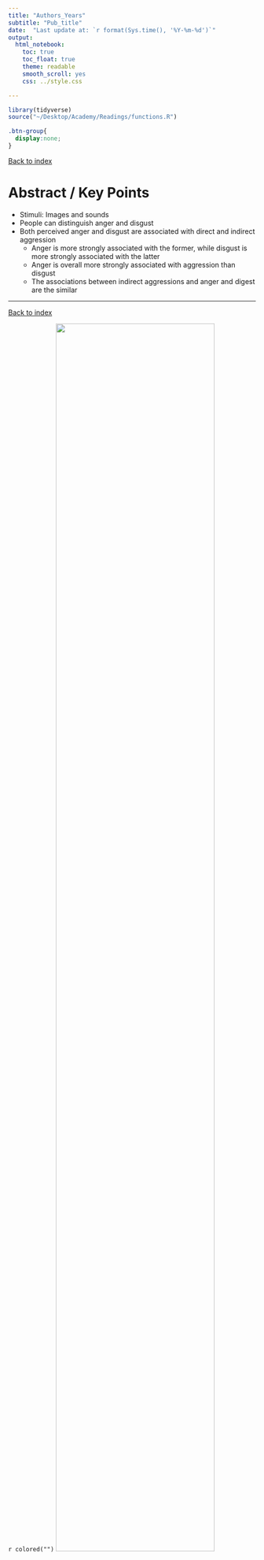 ```yaml
---
title: "Authors_Years"
subtitle: "Pub_title"
date:  "Last update at: `r format(Sys.time(), '%Y-%m-%d')`"
output: 
  html_notebook:
    toc: true
    toc_float: true
    theme: readable
    smooth_scroll: yes
    css: ../style.css

---
```


```r
library(tidyverse)
source("~/Desktop/Academy/Readings/functions.R")
```

```css
.btn-group{
  display:none;
}
```

[Back to index](../index.nb.html)

# Abstract / Key Points

- Stimuli: Images and sounds
- People can distinguish anger and disgust 
- Both perceived anger and disgust are associated with direct and indirect aggression
  - Anger is more strongly associated with the former, while disgust is more strongly associated with the latter
  - Anger is overall more strongly associated with aggression than disgust
  - The associations between indirect aggressions and anger and digest are the similar 

-----
[Back to index](../index.nb.html)

`r colored("")`
<img src="Screenshots.png" width=80%>















  

